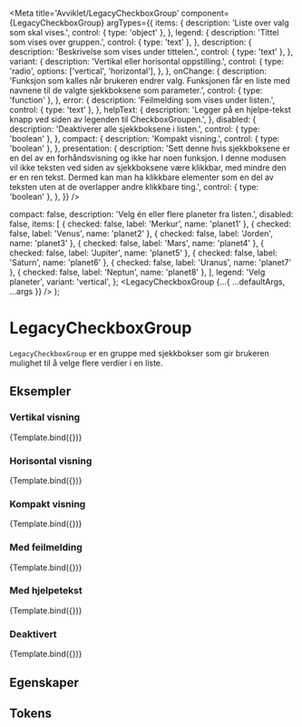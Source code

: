 
<Meta
  title='Avviklet/LegacyCheckboxGroup'
  component={LegacyCheckboxGroup}
  argTypes={{
    items: {
      description: 'Liste over valg som skal vises.',
      control: { type: 'object' },
    },
    legend: {
      description: 'Tittel som vises over gruppen.',
      control: { type: 'text' },
    },
    description: {
      description: 'Beskrivelse som vises under tittelen.',
      control: { type: 'text' },
    },
    variant: {
      description: 'Vertikal eller horisontal oppstilling.',
      control: {
        type: 'radio',
        options: ['vertical', 'horizontal'],
      },
    },
    onChange: {
      description:
        'Funksjon som kalles når brukeren endrer valg. Funksjonen får en liste med navnene til de valgte sjekkboksene som parameter.',
      control: { type: 'function' },
    },
    error: {
      description: 'Feilmelding som vises under listen.',
      control: { type: 'text' },
    },
    helpText: {
      description:
        'Legger på en hjelpe-tekst knapp ved siden av legenden til CheckboxGroupen.',
    },
    disabled: {
      description: 'Deaktiverer alle sjekkboksene i listen.',
      control: { type: 'boolean' },
    },
    compact: {
      description: 'Kompakt visning.',
      control: { type: 'boolean' },
    },
    presentation: {
      description:
        'Sett denne hvis sjekkboksene er en del av en forhåndsvisning og ikke har noen funksjon. I denne modusen vil ikke teksten ved siden av sjekkboksene være klikkbar, med mindre den er en ren tekst. Dermed kan man ha klikkbare elementer som en del av teksten uten at de overlapper andre klikkbare ting.',
      control: { type: 'boolean' },
    },
  }}
/>

  compact: false,
  description: 'Velg én eller flere planeter fra listen.',
  disabled: false,
  items: [
    { checked: false, label: 'Merkur', name: 'planet1' },
    { checked: false, label: 'Venus', name: 'planet2' },
    { checked: false, label: 'Jorden', name: 'planet3' },
    { checked: false, label: 'Mars', name: 'planet4' },
    { checked: false, label: 'Jupiter', name: 'planet5' },
    { checked: false, label: 'Saturn', name: 'planet6' },
    { checked: false, label: 'Uranus', name: 'planet7' },
    { checked: false, label: 'Neptun', name: 'planet8' },
  ],
  legend: 'Velg planeter',
  variant: 'vertical',
};
  <LegacyCheckboxGroup {...{ ...defaultArgs, ...args }} />
);

# LegacyCheckboxGroup

<Information
  text='deprecated'
  description='**Denne komponenten er erstattet av ny [Checkbox.Group](/?path=/docs/felles-checkbox--docs#checkboxgroup) komponent.**'
/>

`LegacyCheckboxGroup` er en gruppe med sjekkbokser som gir brukeren mulighet til å velge flere verdier i en liste.

## Eksempler

### Vertikal visning

<Canvas>
  <Story
    name='Vertikal'
    args={{ variant: 'vertical' }}
  >
    {Template.bind({})}
  </Story>
</Canvas>

### Horisontal visning

<Canvas>
  <Story
    name='Horisontal'
    args={{ variant: 'horizontal' }}
  >
    {Template.bind({})}
  </Story>
</Canvas>

### Kompakt visning

<Canvas>
  <Story
    name='Kompakt'
    args={{ compact: true }}
  >
    {Template.bind({})}
  </Story>
</Canvas>

### Med feilmelding

<Canvas>
  <Story
    name='Med feilmelding'
    args={{ error: 'Du må velge minst én planet.' }}
  >
    {Template.bind({})}
  </Story>
</Canvas>

### Med hjelpetekst

<Canvas>
  <Story
    name='Med hjelpetekst'
    args={{
      helpText: 'Du må velge minst én planet.',
      items: [
        { checked: false, label: 'Merkur', name: 'planet1' },
        { checked: false, label: 'Venus', name: 'planet2' },
        {
          checked: false,
          label: 'Jorden',
          name: 'planet3',
          helpText: 'Her bor du.',
        },
        { checked: false, label: 'Mars', name: 'planet4' },
        { checked: false, label: 'Jupiter', name: 'planet5' },
        { checked: false, label: 'Saturn', name: 'planet6' },
        { checked: false, label: 'Uranus', name: 'planet7' },
        { checked: false, label: 'Neptun', name: 'planet8' },
      ],
    }}
  >
    {Template.bind({})}
  </Story>
</Canvas>

### Deaktivert

<Canvas>
  <Story
    name='Deaktivert'
    args={{ disabled: true }}
  >
    {Template.bind({})}
  </Story>
</Canvas>

## Egenskaper

<ArgsTable story='Vertikal' />

## Tokens

<TokensTable
  jsonKey='component.checkbox_group'
  componentName='checkbox_group'
  showPreview={false}
  description
/>
